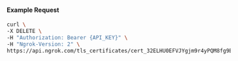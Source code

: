 
#### Example Request

```bash
curl \
-X DELETE \
-H "Authorization: Bearer {API_KEY}" \
-H "Ngrok-Version: 2" \
https://api.ngrok.com/tls_certificates/cert_32ELHU0EFVJYgjm9r4yPQM8fg9E
```
